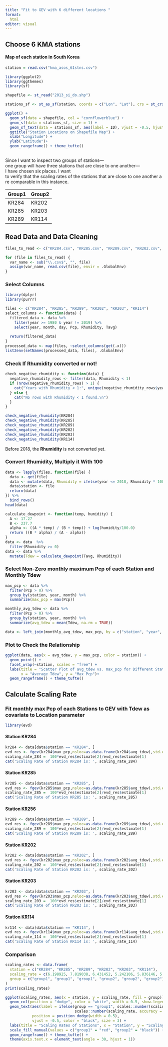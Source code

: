 ---
title: "Fit to GEV with 6 different locations "
format:
  html
editor: visual
---

## Choose 6 KMA stations 

#### Map of each station in South Korea

```{r}
station = read.csv("kma_asos_61stns.csv")
```

```{r,message=FALSE}
library(ggplot2)
library(ggthemes)
library(sf)
```

```{r, message=FALSE}
shapefile <- st_read("2013_si_do.shp")

stations_sf <- st_as_sf(station, coords = c("Lon", "Lat"), crs = st_crs(shapefile))

ggplot() +
  geom_sf(data = shapefile, col = "cornflowerblue") +
  geom_sf(data = stations_sf, size = 1) +
  geom_sf_text(data = stations_sf, aes(label = ID), vjust = -0.5, hjust = 0.5, size = 2, col = "red") +
  ggtitle("Station Locations on Shapefile Map") +
  xlab("Longitude") +
  ylab("Latitude")+
  geom_rangeframe() + theme_tufte()
  
```

Since I want to inspect two groups of stations---one group will have three stations that are close to one another---I have chosen six places. I want to verify that the scaling rates of the stations that are close to one another are comparable in this instance.

| Group1 | Group2 |
|--------|--------|
| KR284  | KR202  |
| KR285  | KR203  |
| KR289  | KR114  |

## Read Data and Data Cleaning

```{r}
files_to_read <- c("KR284.csv", "KR285.csv", "KR289.csv", "KR202.csv", "KR203.csv", "KR114.csv")

for (file in files_to_read) {
  var_name <- sub("\\.csv$", "", file)
  assign(var_name, read.csv(file), envir = .GlobalEnv)
}
```

### Select Columns 

```{r}
library(dplyr)
library(purrr)

files <- c("KR284", "KR285", "KR289", "KR202", "KR203", "KR114")
select_columns <- function(data) {
  filtered_data <- data %>%
    filter(year >= 1980 & year != 2019) %>%
    select(year, month, day, Pcp, Rhumidity, Tavg)
  
  return(filtered_data)
}
processed_data <- map(files, ~select_columns(get(.x)))
list2env(setNames(processed_data, files), .GlobalEnv)
```

### Check If Rhumidity converted or not!

```{r}
check_negative_rhumidity <- function(data) {
  negative_rhumidity_rows <- filter(data, Rhumidity < 1)
  if (nrow(negative_rhumidity_rows) > 1) {
    cat("Years with Rhumidity < 1:", unique(negative_rhumidity_rows$year), "\n")
  } else {
    cat("No rows with Rhumidity < 1 found.\n")
  }
}
```

```{r}
check_negative_rhumidity(KR284)
check_negative_rhumidity(KR285)
check_negative_rhumidity(KR289)
check_negative_rhumidity(KR202)
check_negative_rhumidity(KR203)
check_negative_rhumidity(KR114)
```

Before 2018, the **Rhumidity** is not converted yet.

### Convert Rhumidity, Multiply it With 100

```{r}
data <- lapply(files, function(file) {
  data <- get(file)
  data <- mutate(data, Rhumidity = ifelse(year <= 2018, Rhumidity * 100, Rhumidity))
  data$station <- file
  return(data)
}) %>%
  bind_rows()
head(data)
```

```{r}
calculate_dewpoint <- function(temp, humidity) {
  A <- 17.27
  B <- 237.7
  alpha <- ((A * temp) / (B + temp)) + log(humidity/100.0)
  return ((B * alpha) / (A - alpha))
}
data <- data  %>%
  filter(Rhumidity >= 0)
data <- data %>%
  mutate(Tdew = calculate_dewpoint(Tavg, Rhumidity))
```

### Select Non-Zero monthly maximum Pcp of each Station and Monthly Tdew

```{r}
max_pcp <- data %>%
  filter(Pcp > 0) %>%  
  group_by(station, year, month) %>%  
  summarize(max_pcp = max(Pcp)) 
```

```{r}
monthly_avg_tdew <- data %>%
  filter(Pcp > 0) %>%  
  group_by(station, year, month) %>%  
  summarize(avg_tdew = mean(Tdew, na.rm = TRUE))
```

```{r}
data <- left_join(monthly_avg_tdew, max_pcp, by = c("station", "year", "month"))
```

### Plot to Check the Relationship 

```{r}
ggplot(data, aes(x = avg_tdew, y = max_pcp, color = station)) +
  geom_point() +
  facet_wrap(~station, scales = "free") +
  labs(title = "Scatter Plot of avg_tdew vs. max_pcp for Different Stations",
       x = "Average Tdew", y = "Max Pcp")+
  geom_rangeframe() + theme_tufte()
```

## Calculate Scaling Rate 

### Fit monthly max Pcp of each Stations to GEV with Tdew as covariate to Location parameter 

```{r}
library(evd)
```

#### Station KR284

```{r}
kr284 <- data[data$station == "KR284", ]
evd_res <- fgev(kr284$max_pcp,nsloc=as.data.frame(kr284$avg_tdew),std.err=T)
scaling_rate_284 =  100*evd_res$estimate[2]/evd_res$estimate[1]
cat('Scaling Rate of Station KR284 is: ', scaling_rate_284)
```

#### Station KR285

```{r}
kr285 <- data[data$station == "KR285", ]
evd_res <- fgev(kr285$max_pcp,nsloc=as.data.frame(kr285$avg_tdew),std.err=T)
scaling_rate_285 =  100*evd_res$estimate[2]/evd_res$estimate[1]
cat('Scaling Rate of Station KR285 is: ', scaling_rate_285)
```

#### Station KR256

```{r}
kr289 <- data[data$station == "KR289", ]
evd_res <- fgev(kr289$max_pcp,nsloc=as.data.frame(kr289$avg_tdew),std.err=T)
scaling_rate_289 =  100*evd_res$estimate[2]/evd_res$estimate[1]
cat('Scaling Rate of Station KR289 is: ', scaling_rate_289)
```

#### Station KR202

```{r}
kr202 <- data[data$station == "KR202", ]
evd_res <- fgev(kr202$max_pcp,nsloc=as.data.frame(kr202$avg_tdew),std.err=T)
scaling_rate_202 =  100*evd_res$estimate[2]/evd_res$estimate[1]
cat('Scaling Rate of Station KR202 is: ', scaling_rate_202)
```

#### Station KR203

```{r}
kr203 <- data[data$station == "KR203", ]
evd_res <- fgev(kr203$max_pcp,nsloc=as.data.frame(kr203$avg_tdew),std.err=T)
scaling_rate_203 =  100*evd_res$estimate[2]/evd_res$estimate[1]
cat('Scaling Rate of Station KR203 is: ', scaling_rate_203)
```

#### Station KR114

```{r}
kr114 <- data[data$station == "KR114", ]
evd_res <- fgev(kr114$max_pcp,nsloc=as.data.frame(kr114$avg_tdew),std.err=T)
scaling_rate_114 =  100*evd_res$estimate[2]/evd_res$estimate[1]
cat('Scaling Rate of Station KR114 is: ', scaling_rate_114)
```

### Comparison

```{r}
scaling_rates <- data.frame(
  station = c("KR284", "KR285", "KR289", "KR202", "KR203", "KR114"),
  scaling_rate = c(6.198925, 7.819038, 6.431452, 5.242106, 5.836146, 5.646393),
  group = c("group1", "group1", "group1", "group2", "group2", "group2")
)
print(scaling_rates)
```

```{r}
ggplot(scaling_rates, aes(x = station, y = scaling_rate, fill = group)) +
  geom_col(position = "dodge", color = "white", width = 0.5, show.legend = FALSE) +
  geom_text(aes(label = ifelse(group == "group1", scales::number(scaling_rate, accuracy = 0.1, suffix = "%/C", scale = 1),
                               scales::number(scaling_rate, accuracy = 0.1, suffix = "%/C", scale = 1, palette = "reds"))),
            position = position_dodge(width = 0.5),
            vjust = -0.5, color = "black", size = 3) +
  labs(title = "Scaling Rates of Stations", x = "Station", y = "Scaling Rate") +
  scale_fill_manual(values = c("group1" = "red", "group2" = "black")) +
  geom_rangeframe() + theme_tufte() +
  theme(axis.text.x = element_text(angle = 30, hjust = 1))
```

